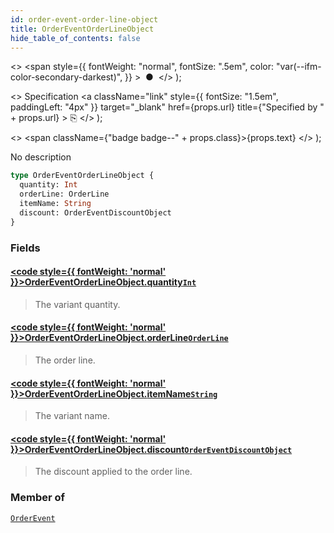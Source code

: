 ```yaml
---
id: order-event-order-line-object
title: OrderEventOrderLineObject
hide_table_of_contents: false
---
```


  <>
    <span
      style={{
        fontWeight: "normal",
        fontSize: ".5em",
        color: "var(--ifm-color-secondary-darkest)",
      }}
    >
      &nbsp;●&nbsp;
    </span>
  </>
);

  <>
    Specification
    <a
      className="link"
      style={{ fontSize: "1.5em", paddingLeft: "4px" }}
      target="\_blank"
      href={props.url}
      title={"Specified by " + props.url}
    >
      ⎘
    </a>
  </>
);

  <>
    <span className={"badge badge--" + props.class}>{props.text}</span>
  </>
);

No description

```graphql
type OrderEventOrderLineObject {
  quantity: Int
  orderLine: OrderLine
  itemName: String
  discount: OrderEventDiscountObject
}
```

### Fields

#### [<code style={{ fontWeight: 'normal' }}>OrderEventOrderLineObject.<b>quantity</b></code>](#)<Bullet />[`Int`](../../api-reference/scalars/int) <Badge class="secondary" text="scalar"/>

> The variant quantity.

#### [<code style={{ fontWeight: 'normal' }}>OrderEventOrderLineObject.<b>orderLine</b></code>](#)<Bullet />[`OrderLine`](../../api-reference/objects/order-line) <Badge class="secondary" text="object"/>

> The order line.

#### [<code style={{ fontWeight: 'normal' }}>OrderEventOrderLineObject.<b>itemName</b></code>](#)<Bullet />[`String`](../../api-reference/scalars/string) <Badge class="secondary" text="scalar"/>

> The variant name.

#### [<code style={{ fontWeight: 'normal' }}>OrderEventOrderLineObject.<b>discount</b></code>](#)<Bullet />[`OrderEventDiscountObject`](../../api-reference/objects/order-event-discount-object) <Badge class="secondary" text="object"/>

> The discount applied to the order line.

### Member of

[`OrderEvent`](../../api-reference/objects/order-event) <Badge class="secondary" text="object"/>
